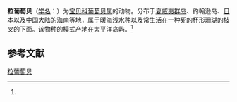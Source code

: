 {{Speciesbox
| name = 粒葡萄贝
| status = 
| status_system = 
| image = 
| genus = Staphylaea
| species = granulata
| authority = (Pease, 1862)<ref name='id10650'>{{cite web| url =http://www.bioinfo.cn/db05/BjdwSpecies.php?action=view&id=10650| title =粒葡萄贝| work =《中国动物物种编目数据库》| publisher =中国科学院微生物研究所| author =中国科学院动物研究所| accessdate =2009-04-28| deadurl =yes| archiveurl =https://web.archive.org/web/20160305064453/http://www.bioinfo.cn/db05/BjdwSpecies.php?action=view&id=10650| archivedate =2016-03-05}}</ref>
}}

'''粒葡萄贝'''（[[学名|学名]]：{{lang|la|''Staphylaea granulata''}}）为[[宝贝科|宝贝科]][[葡萄贝属|葡萄贝属]]的动物。分布于[[夏威夷群岛|夏威夷群岛]]、约翰逊岛、[[日本|日本]]以及[[中国大陆|中国大陆]]的[[海南|海南]]等地，属于暖海浅水种以及常生活在一种死的杯形珊瑚的枝叉的下面。该物种的模式产地在太平洋岛屿。<ref name='id10650'/>

== 参考文献 ==
{{reflist}}

{{Wikispecies|Staphylaea granulata}}
{{Taxonbar|from=Q15224210}}

[[Category:葡萄贝属|粒葡萄贝]]


{{软体动物小作品}}